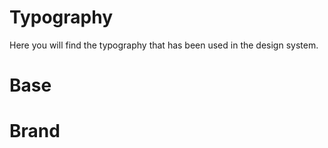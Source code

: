 

<Meta title="Typography" name="Docs" />

# Typography

Here you will find the typography that has been used in the design system.

# Base

<Canvas withSource="none">
	<Story of={TypographyStory.base} />
</Canvas>

# Brand

<Canvas withSource="none">
	<Story of={TypographyGeneralStory.brand} />
</Canvas>
